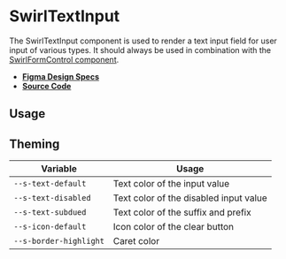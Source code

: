 
<Meta title="Components/SwirlTextInput" />

# SwirlTextInput

The SwirlTextInput component is used to render a text input field for user input
of various types. It should always be used in combination with the
[SwirlFormControl component](?path=/docs/components-swirlformcontrol--docs).

- **[Figma Design Specs](https://www.figma.com/file/iRHiAFsHxnzux8gQ9EjlZe/Flip-Components?node-id=545%3A13417)**
- **[Source Code](https://github.com/flip-corp/swirl/tree/main/packages/swirl-components/src/components/swirl-text-input)**

## Usage

<Canvas of={Stories.SwirlTextInput} sourceState="shown"></Canvas>

<Controls of={Stories.SwirlTextInput} />

## Theming

| Variable               | Usage                                  |
| ---------------------- | -------------------------------------- |
| `--s-text-default`     | Text color of the input value          |
| `--s-text-disabled`    | Text color of the disabled input value |
| `--s-text-subdued`     | Text color of the suffix and prefix    |
| `--s-icon-default`     | Icon color of the clear button         |
| `--s-border-highlight` | Caret color                            |

